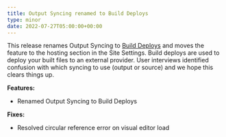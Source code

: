 ```yaml
---
title: Output Syncing renamed to Build Deploys
type: minor
date: 2022-07-27T05:00:00+00:00
---
```

This release renames Output Syncing to [Build Deploys](/documentation/articles/output-a-built-site-from-cloudcannon-to-an-external-provider/) and moves the feature to the hosting section in the Site Settings. Build deploys are used to deploy your built files to an external provider. User interviews identified confusion with which syncing to use (output or source) and we hope this clears things up.

**Features:**

* Renamed Output Syncing to Build Deploys

**Fixes:**

* Resolved circular reference error on visual editor load